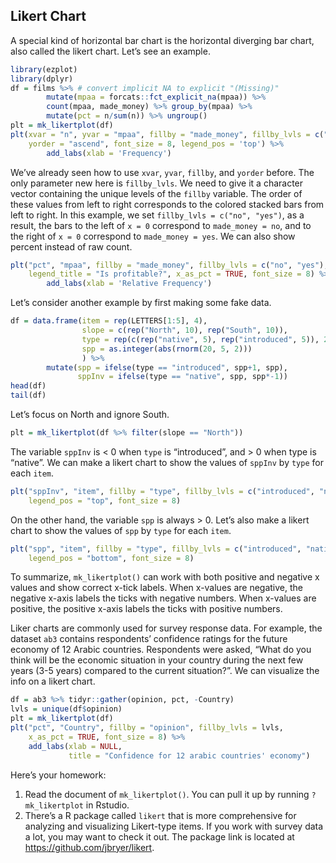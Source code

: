 ## Likert Chart

A special kind of horizontal bar chart is the horizontal diverging bar chart, also called the likert chart. Let's see an example.

```r
library(ezplot)
library(dplyr)
df = films %>% # convert implicit NA to explicit "(Missing)"
        mutate(mpaa = forcats::fct_explicit_na(mpaa)) %>% 
        count(mpaa, made_money) %>% group_by(mpaa) %>%
        mutate(pct = n/sum(n)) %>% ungroup()
plt = mk_likertplot(df)
plt(xvar = "n", yvar = "mpaa", fillby = "made_money", fillby_lvls = c("no", "yes"), 
    yorder = "ascend", font_size = 8, legend_pos = 'top') %>% 
        add_labs(xlab = 'Frequency')
```

We've already seen how to use `xvar`, `yvar`, `fillby`, and `yorder` before. The only parameter new here is `fillby_lvls`. We need to give it a character vector containing the unique levels of the `fillby` variable. The order of these values from left to right corresponds to the colored stacked bars from left to right. In this example, we set `fillby_lvls = c("no", "yes")`, as a result, the bars to the left of `x = 0` correspond to `made_money = no`, and to the right of `x = 0` correspond to `made_money = yes`. We can also show percent instead of raw count.

```r
plt("pct", "mpaa", fillby = "made_money", fillby_lvls = c("no", "yes"), 
    legend_title = "Is profitable?", x_as_pct = TRUE, font_size = 8) %>% 
        add_labs(xlab = 'Relative Frequency')
```

Let's consider another example by first making some fake data.

```r
df = data.frame(item = rep(LETTERS[1:5], 4),
                slope = c(rep("North", 10), rep("South", 10)),
                type = rep(c(rep("native", 5), rep("introduced", 5)), 2),
                spp = as.integer(abs(rnorm(20, 5, 2)))
                ) %>% 
        mutate(spp = ifelse(type == "introduced", spp+1, spp),
               sppInv = ifelse(type == "native", spp, spp*-1))
head(df)
tail(df)
```

Let's focus on North and ignore South. 

```r
plt = mk_likertplot(df %>% filter(slope == "North"))
```

The variable `sppInv` is < 0 when `type` is "introduced", and > 0 when type is 
"native". We can make a likert chart to show the values of `sppInv` by `type` for
each `item`.

```r
plt("sppInv", "item", fillby = "type", fillby_lvls = c("introduced", "native"),
    legend_pos = "top", font_size = 8)
```

On the other hand, the variable `spp` is always > 0. Let's also make a likert 
chart to show the values of `spp` by `type` for each `item`.

```r
plt("spp", "item", fillby = "type", fillby_lvls = c("introduced", "native"),
    legend_pos = "bottom", font_size = 8)
```

To summarize, `mk_likertplot()` can work with both positive and negative x values
and show correct x-tick labels. When x-values are negative, the negative x-axis labels the ticks with negative numbers. When x-values are positive, the positive x-axis labels the ticks with positive numbers. 

Liker charts are commonly used for survey response data. For example, the dataset `ab3` contains respondents' confidence ratings for the future economy of 12 Arabic countries. Respondents were asked, "What do you think will be the economic situation in your country during the next few years (3-5 years) compared to the current situation?". We can visualize the info on a likert chart. 

```r
df = ab3 %>% tidyr::gather(opinion, pct, -Country)
lvls = unique(df$opinion)
plt = mk_likertplot(df)
plt("pct", "Country", fillby = "opinion", fillby_lvls = lvls, 
    x_as_pct = TRUE, font_size = 8) %>%
    add_labs(xlab = NULL, 
             title = "Confidence for 12 arabic countries' economy")
```


Here's your homework:

1. Read the document of `mk_likertplot()`. You can pull it up by running 
`?mk_likertplot` in Rstudio. 
2. There's a R package called `likert` that is more comprehensive for analyzing
and visualizing Likert-type items. If you work with survey data a lot, you may
want to check it out. The package link is located at [https://github.com/jbryer/likert](https://github.com/jbryer/likert).

